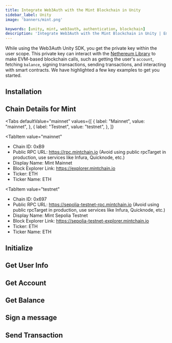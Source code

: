 ```yaml
---
title: Integrate Web3Auth with the Mint Blockchain in Unity
sidebar_label: Unity
image: 'banners/mint.png'

keywords: [unity, mint, web3auth, authentication, blockchain]
description: 'Integrate Web3Auth with the Mint Blockchain in Unity | Embedded Wallets'
---
```



<SEO
  title="Integrate Web3Auth with the Mint Blockchain in Unity"
  description="Integrate Web3Auth with the Mint Blockchain in Unity | Embedded Wallets"
  image="https://web3auth.io/docs/banners/mint.png"
  slug="/embedded-wallets/connect-blockchain/evm/mint/unity"
/>

While using the Web3Auth Unity SDK, you get the private key within the user scope. This private key can interact with the [Nethereum Library](https://nethereum.com/) to make EVM-based blockchain calls, such as getting the user's `account`, fetching `balance`, signing transactions, sending transactions, and interacting with smart contracts. We have highlighted a few key examples to get you started.

## Installation

<InstallationSnippet />

## Chain Details for Mint

<Tabs
 defaultValue="mainnet"
  values={[
    { label: "Mainnet", value: "mainnet", },
    { label: "Testnet", value: "testnet", },
  ]}
>
<TabItem
  value="mainnet"
>

- Chain ID: 0xB9
- Public RPC URL: https://rpc.mintchain.io (Avoid using public rpcTarget in production, use services like Infura, Quicknode, etc.)
- Display Name: Mint Mainnet
- Block Explorer Link: https://explorer.mintchain.io
- Ticker: ETH
- Ticker Name: ETH

</TabItem>

<TabItem
  value="testnet"
>

- Chain ID: 0x697
- Public RPC URL: https://sepolia-testnet-rpc.mintchain.io (Avoid using public rpcTarget in production, use services like Infura, Quicknode, etc.)
- Display Name: Mint Sepolia Testnet
- Block Explorer Link: https://sepolia-testnet-explorer.mintchain.io
- Ticker: ETH
- Ticker Name: ETH

</TabItem>
</Tabs>

## Initialize

<InitialisationSnippet />

## Get User Info

<UserInfoSnippet />

## Get Account

<GetAccountSnippet />

## Get Balance

<GetBalanceSnippet />

## Sign a message

<SignMessageSnippet />

## Send Transaction

<SendTransactionSnippet />
